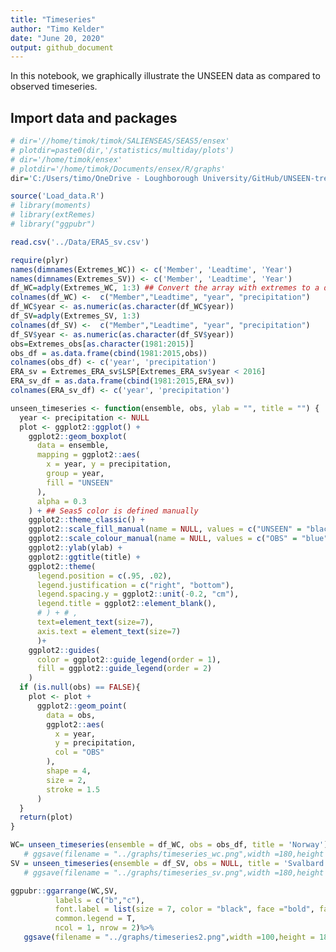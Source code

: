 ```yaml
---
title: "Timeseries"
author: "Timo Kelder"
date: "June 20, 2020"
output: github_document 
---
```


In this notebook, we graphically illustrate the UNSEEN data as compared to observed timeseries.

## Import data and packages

```r
# dir='//home/timok/timok/SALIENSEAS/SEAS5/ensex'
# plotdir=paste0(dir,'/statistics/multiday/plots')
# dir='/home/timok/ensex'
# plotdir='/home/timok/Documents/ensex/R/graphs'
dir='C:/Users/timo/OneDrive - Loughborough University/GitHub/UNSEEN-trends/Data'

source('Load_data.R')
# library(moments)
# library(extRemes)
# library("ggpubr")

read.csv('../Data/ERA5_sv.csv')


```



```r
require(plyr)
names(dimnames(Extremes_WC)) <- c('Member', 'Leadtime', 'Year')
names(dimnames(Extremes_SV)) <- c('Member', 'Leadtime', 'Year')
df_WC=adply(Extremes_WC, 1:3) ## Convert the array with extremes to a data frame 
colnames(df_WC) <-  c("Member","Leadtime", "year", "precipitation")
df_WC$year <- as.numeric(as.character(df_WC$year))
df_SV=adply(Extremes_SV, 1:3)
colnames(df_SV) <-  c("Member","Leadtime", "year", "precipitation")      
df_SV$year <- as.numeric(as.character(df_SV$year))
obs=Extremes_obs[as.character(1981:2015)]
obs_df = as.data.frame(cbind(1981:2015,obs))
colnames(obs_df) <- c('year', 'precipitation')
ERA_sv = Extremes_ERA_sv$LSP[Extremes_ERA_sv$year < 2016] 
ERA_sv_df = as.data.frame(cbind(1981:2015,ERA_sv))
colnames(ERA_sv_df) <- c('year', 'precipitation')

```

```r
unseen_timeseries <- function(ensemble, obs, ylab = "", title = "") {
  year <- precipitation <- NULL
  plot <- ggplot2::ggplot() +
    ggplot2::geom_boxplot(
      data = ensemble,
      mapping = ggplot2::aes(
        x = year, y = precipitation,
        group = year,
        fill = "UNSEEN"
      ),
      alpha = 0.3
    ) + ## Seas5 color is defined manually
    ggplot2::theme_classic() +
    ggplot2::scale_fill_manual(name = NULL, values = c("UNSEEN" = "black")) + ## Here SEAS5 color is defined
    ggplot2::scale_colour_manual(name = NULL, values = c("OBS" = "blue")) + ## And ERA5 color
    ggplot2::ylab(ylab) +
    ggplot2::ggtitle(title) +
    ggplot2::theme(
      legend.position = c(.95, .02),
      legend.justification = c("right", "bottom"),
      legend.spacing.y = ggplot2::unit(-0.2, "cm"),
      legend.title = ggplot2::element_blank(),
      # ) + # ,
      text=element_text(size=7),
      axis.text = element_text(size=7)
      )+
    ggplot2::guides(
      color = ggplot2::guide_legend(order = 1),
      fill = ggplot2::guide_legend(order = 2)
    )
  if (is.null(obs) == FALSE){
    plot <- plot +
      ggplot2::geom_point(
        data = obs,
        ggplot2::aes(
          x = year,
          y = precipitation,
          col = "OBS"
        ),
        shape = 4,
        size = 2,
        stroke = 1.5
      )
  }
  return(plot)
}

```

```r
WC= unseen_timeseries(ensemble = df_WC, obs = obs_df, title = 'Norway')#%>%
   # ggsave(filename = "../graphs/timeseries_wc.png",width =180,height = 180, units='mm',dpi=300)
SV = unseen_timeseries(ensemble = df_SV, obs = NULL, title = 'Svalbard')#%>%
   # ggsave(filename = "../graphs/timeseries_sv.png",width =180,height = 180, units='mm',dpi=300)

ggpubr::ggarrange(WC,SV,
          labels = c("b","c"),
          font.label = list(size = 7, color = "black", face ="bold", family = NULL),
          common.legend = T,
          ncol = 1, nrow = 2)%>%
   ggsave(filename = "../graphs/timeseries2.png",width =100,height = 180, units='mm',dpi=300)


```